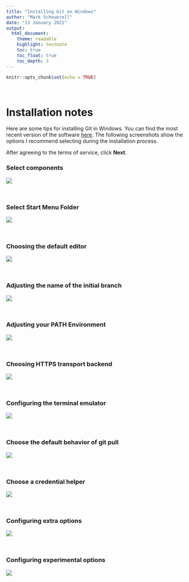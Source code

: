 ```yaml
---
title: "Installing Git on Windows"
author: "Mark Scheuerell"
date: "13 January 2021"
output:
  html_document:
    theme: readable
    highlight: textmate
    toc: true
    toc_float: true
    toc_depth: 3
---
```


```r
knitr::opts_chunk$set(echo = TRUE)
```

<br>

# Installation notes

Here are some tips for installing Git in Windows. You can find the most recent version of the software [here](https://git-scm.com/download/win). The following screenshots show the options I recommend selecting during the installation process.

After agreeing to the terms of service, click **Next**.

### Select components

![](git_install/git_win_01.png)

<br>

### Select Start Menu Folder

![](git_install/git_win_02.png)

<br>

### Choosing the default editor

![](git_install/git_win_03.png)

<br>

### Adjusting the name of the initial branch

![](git_install/git_win_04.png)

<br>

### Adjusting your PATH Environment

![](git_install/git_win_05.png)

<br>

### Choosing HTTPS transport backend

![](git_install/git_win_06.png)

<br>

### Configuring the terminal emulator

![](git_install/git_win_08.png)

<br>

### Choose the default behavior of git pull

![](git_install/git_win_09.png)

<br>

### Choose a credential helper

![](git_install/git_win_10.png)

<br>

### Configuring extra options

![](git_install/git_win_11.png)

<br>

### Configuring experimental options

![](git_install/git_win_12.png)

<br>


